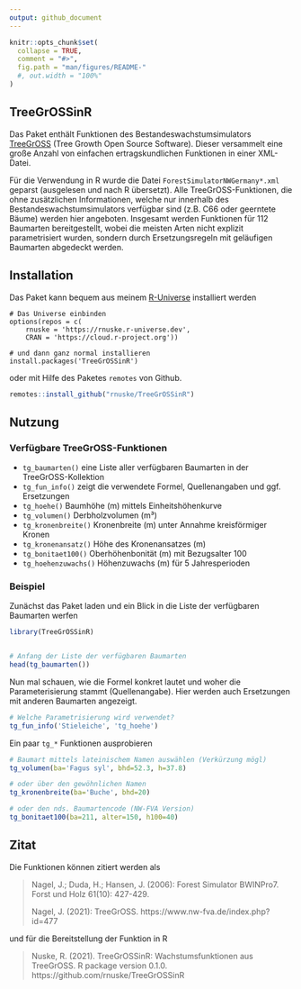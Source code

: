 ```yaml
---
output: github_document
---
```


<!-- README.md is generated from README.Rmd. Please edit that file -->

```r
knitr::opts_chunk$set(
  collapse = TRUE,
  comment = "#>",
  fig.path = "man/figures/README-"
  #, out.width = "100%"
)
```

## TreeGrOSSinR
Das Paket enthält Funktionen des Bestandeswachstumsimulators [TreeGrOSS](https://www.nw-fva.de/index.php?id=477) (Tree Growth Open Source Software). Dieser  versammelt eine große Anzahl von einfachen ertragskundlichen Funktionen in einer XML-Datei. 

Für die Verwendung in R wurde die Datei `ForestSimulatorNWGermany*.xml` geparst (ausgelesen und nach R übersetzt). Alle TreeGrOSS-Funktionen, die ohne zusätzlichen Informationen, welche nur innerhalb des Bestandeswachstumsimulators verfügbar sind (z.B. C66 oder geerntete Bäume) werden hier angeboten. Insgesamt werden Funktionen für 112 Baumarten bereitgestellt, wobei die meisten Arten nicht explizit parametrisiert wurden, sondern durch Ersetzungsregeln mit geläufigen Baumarten abgedeckt werden.


## Installation
Das Paket kann bequem aus meinem [R-Universe](https://rnuske.r-universe.dev/) installiert werden 
```
# Das Universe einbinden
options(repos = c(
    rnuske = 'https://rnuske.r-universe.dev',
    CRAN = 'https://cloud.r-project.org'))

# und dann ganz normal installieren
install.packages('TreeGrOSSinR')
```

oder mit Hilfe des Paketes `remotes` von Github.
```r
remotes::install_github("rnuske/TreeGrOSSinR")
```


## Nutzung
### Verfügbare TreeGrOSS-Funktionen
* `tg_baumarten()` eine Liste aller verfügbaren Baumarten in der TreeGrOSS-Kollektion
* `tg_fun_info()` zeigt die verwendete Formel, Quellenangaben und ggf. Ersetzungen
* `tg_hoehe()` Baumhöhe (m) mittels Einheitshöhenkurve
* `tg_volumen()` Derbholzvolumen (m³)
* `tg_kronenbreite()` Kronenbreite (m) unter Annahme kreisförmiger Kronen
* `tg_kronenansatz()` Höhe des Kronenansatzes (m)
* `tg_bonitaet100()` Oberhöhenbonität (m) mit Bezugsalter 100
* `tg_hoehenzuwachs()` Höhenzuwachs (m) für 5 Jahresperioden


### Beispiel
Zunächst das Paket laden und ein Blick in die Liste der verfügbaren Baumarten werfen

```r
library(TreeGrOSSinR)


# Anfang der Liste der verfügbaren Baumarten
head(tg_baumarten())
```


Nun mal schauen, wie die Formel konkret lautet und woher die Parameterisierung stammt (Quellenangabe). Hier werden auch Ersetzungen mit anderen Baumarten angezeigt. 

```r
# Welche Parametrisierung wird verwendet?
tg_fun_info('Stieleiche', 'tg_hoehe')
```


Ein paar `tg_*` Funktionen ausprobieren

```r
# Baumart mittels lateinischem Namen auswählen (Verkürzung mögl)
tg_volumen(ba='Fagus syl', bhd=52.3, h=37.8)

# oder über den gewöhnlichen Namen
tg_kronenbreite(ba='Buche', bhd=20)

# oder den nds. Baumartencode (NW-FVA Version)
tg_bonitaet100(ba=211, alter=150, h100=40)
```


## Zitat

Die Funktionen können zitiert werden als 

> Nagel, J.; Duda, H.; Hansen, J. (2006): Forest Simulator BWINPro7. 
> Forst und Holz 61(10): 427-429.
>
> Nagel, J. (2021): TreeGrOSS. https://www.nw-fva.de/index.php?id=477 


und für die Bereitstellung der Funktion in R

> Nuske, R. (2021). TreeGrOSSinR: Wachstumsfunktionen aus TreeGrOSS. 
> R package version 0.1.0. https://github.com/rnuske/TreeGrOSSinR
